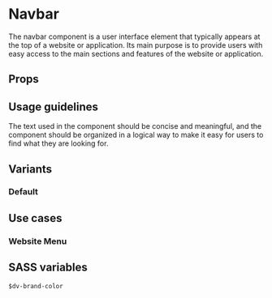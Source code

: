 
<Meta of={NavbarStories} />

# Navbar

The navbar component is a user interface element that typically appears at the top of a website or application. Its main
purpose is to provide users with easy access to the main sections and features of the website or application.

<Canvas of={NavbarStories.Default} />

## Props

<Controls />

## Usage guidelines

The text used in the component should be concise and meaningful, and the component should be organized in a logical way
to make it easy for users to find what they are looking for.

## Variants

### Default

<Canvas of={NavbarStories.Default} />

## Use cases

### Website Menu

<Canvas of={NavbarStories.Menu} />

## SASS variables

```
$dv-brand-color
```